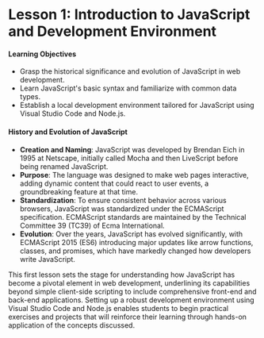 # Lesson 1: Introduction to JavaScript and Development Environment

#### Learning Objectives

-   Grasp the historical significance and evolution of JavaScript in web development.
-   Learn JavaScript's basic syntax and familiarize with common data types.
-   Establish a local development environment tailored for JavaScript using Visual Studio Code and Node.js.

#### History and Evolution of JavaScript

-   **Creation and Naming**: JavaScript was developed by Brendan Eich in 1995 at Netscape, initially called Mocha and then LiveScript before being renamed JavaScript.
-   **Purpose**: The language was designed to make web pages interactive, adding dynamic content that could react to user events, a groundbreaking feature at that time.
-   **Standardization**: To ensure consistent behavior across various browsers, JavaScript was standardized under the ECMAScript specification. ECMAScript standards are maintained by the Technical Committee 39 (TC39) of Ecma International.
-   **Evolution**: Over the years, JavaScript has evolved significantly, with ECMAScript 2015 (ES6) introducing major updates like arrow functions, classes, and promises, which have markedly changed how developers write JavaScript.

This first lesson sets the stage for understanding how JavaScript has become a pivotal element in web development, underlining its capabilities beyond simple client-side scripting to include comprehensive front-end and back-end applications. Setting up a robust development environment using Visual Studio Code and Node.js enables students to begin practical exercises and projects that will reinforce their learning through hands-on application of the concepts discussed.
